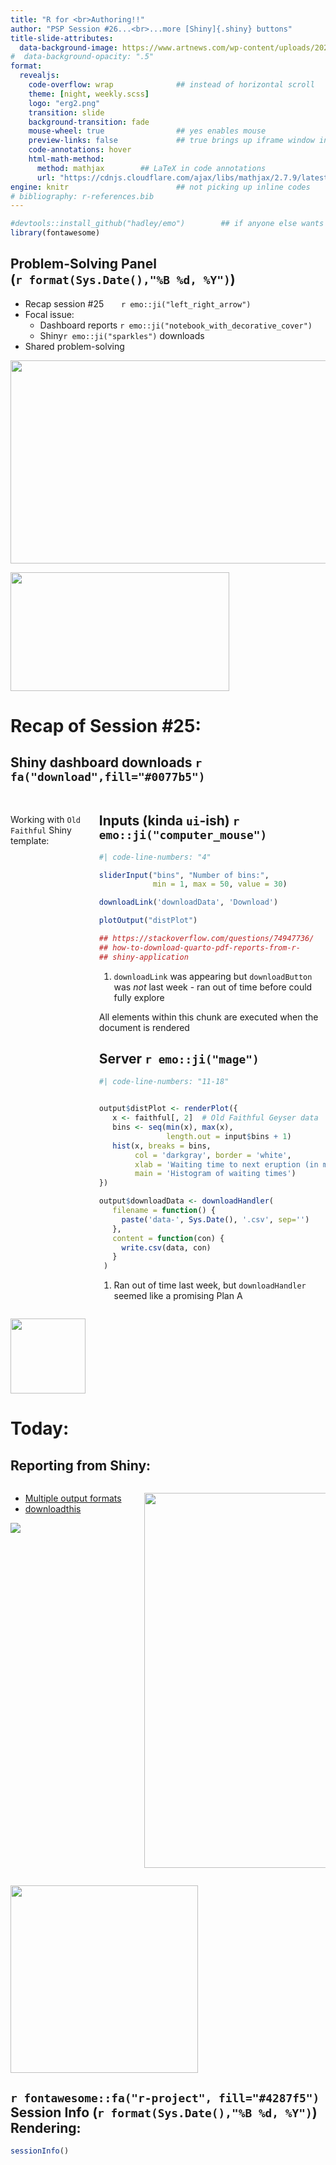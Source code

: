 ```yaml
---
title: "R for <br>Authoring!!" 
author: "PSP Session #26...<br>...more [Shiny]{.shiny} buttons"
title-slide-attributes: 
  data-background-image: https://www.artnews.com/wp-content/uploads/2020/08/AdobeStock_325659585.jpeg?w=1500
#  data-background-opacity: ".5"
format:
  revealjs:
    code-overflow: wrap              ## instead of horizontal scroll
    theme: [night, weekly.scss]
    logo: "erg2.png"
    transition: slide
    background-transition: fade
    mouse-wheel: true                ## yes enables mouse
    preview-links: false             ## true brings up iframe window instead of "site"
    code-annotations: hover 
    html-math-method: 
      method: mathjax        ## LaTeX in code annotations
      url: "https://cdnjs.cloudflare.com/ajax/libs/mathjax/2.7.9/latest.js?config=TeX-MML-AM_CHTML"
engine: knitr                        ## not picking up inline codes
# bibliography: r-references.bib
---
```


```r
#devtools::install_github("hadley/emo")        ## if anyone else wants to render
library(fontawesome)
```

## Problem-Solving Panel <br>(`r format(Sys.Date(),"%B %d, %Y")`)

::: {layout="[80,20]"}
::: first-column
-   Recap session #25&nbsp;&nbsp;&nbsp;&nbsp;&nbsp;&nbsp;&nbsp;`r emo::ji("left_right_arrow")`
-   Focal issue:
    - Dashboard reports `r emo::ji("notebook_with_decorative_cover")`
    - [Shiny]{.shiny}`r emo::ji("sparkles")` downloads
-   Shared problem-solving
:::

::: second-column
:::
:::

![](img/title25.JPG){.absolute top="170" right="-120" width="550" height="325"}

![](https://rstudio-data.com/wp-content/uploads/2023/05/Shiny-logo.png){.absolute bottom="70" right="-90" width="350" height="190"}

# Recap of Session #25: 

## [Shiny]{.shiny} dashboard downloads `r fa("download",fill="#0077b5")`

::: {.columns}

::: {.column width="25%"}
<br>
Working with `Old Faithful` [Shiny]{.shiny} template:
:::

::: {.column width="75%"}

::: {.panel-tabset}

## Inputs (kinda `ui`-ish) `r emo::ji("computer_mouse")`

```r
#| code-line-numbers: "4"

sliderInput("bins", "Number of bins:",           
            min = 1, max = 50, value = 30)

downloadLink('downloadData', 'Download')           #<1>

plotOutput("distPlot")

## https://stackoverflow.com/questions/74947736/
## how-to-download-quarto-pdf-reports-from-r-
## shiny-application
```
1. `downloadLink` was appearing but `downloadButton` was *not* last week - ran out of time before could fully explore

All elements within this chunk are executed when the document is rendered

## Server `r emo::ji("mage")`

```r
#| code-line-numbers: "11-18"


output$distPlot <- renderPlot({
   x <- faithful[, 2]  # Old Faithful Geyser data
   bins <- seq(min(x), max(x), 
               length.out = input$bins + 1)
   hist(x, breaks = bins, 
        col = 'darkgray', border = 'white',
        xlab = 'Waiting time to next eruption (in mins)',
        main = 'Histogram of waiting times')
})

output$downloadData <- downloadHandler(                     #<1>
   filename = function() {
     paste('data-', Sys.Date(), '.csv', sep='')
   },
   content = function(con) {
     write.csv(data, con)
   }
 )
```
1. Ran out of time last week, but `downloadHandler` seemed like a promising Plan A

:::
:::
:::

![](https://static.vecteezy.com/system/resources/thumbnails/014/391/900/small/right-arrow-curved-icon-isolated-on-transparent-background-free-png.png){.absolute bottom="50" left="30" height="120"}

# Today: 

## Reporting from [Shiny]{.shiny}:

:::: {.columns}
::: {.column width="40%"}
+ [Multiple output formats](https://stackoverflow.com/questions/47368360/make-a-download-button-in-shiny-app-that-saves-a-data-frame-in-an-excel-file-and)
+ [downloadthis](https://cran.r-project.org/web/packages/downloadthis/vignettes/downloadthis.html)

![](https://i1.wp.com/res.cloudinary.com/dxqnb8xjb/image/upload/v1563802329/app_modal_hspqzn.png?w=584&ssl=1)
:::

::: {.column width="60%"}
![](https://i1.wp.com/res.cloudinary.com/dxqnb8xjb/image/upload/v1563802321/app_dashboard_daapzg.png?w=584&ssl=1){.absolute right="-400" height="600"}
:::
::::

![](https://fmmattioni.github.io/downloadthis/logo.png){.absolute bottom="0" height="300" left="320"}

## `r fontawesome::fa("r-project", fill="#4287f5")` Session Info (`r format(Sys.Date(),"%B %d, %Y")`) Rendering:

```r
sessionInfo()
```

